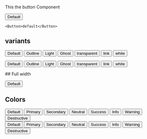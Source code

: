 
This the button Component

<Button>Default</Button>

```tsx
<Button>default</Button>
```

## variants

<div className="mb-2 space-x-2 rounded-md bg-background p-5">

<Button c="primary">Default</Button>
<Button c="primary" variant="outline">
  Outline
</Button>
<Button c="primary" variant="light">
  Light
</Button>
<Button c="primary" variant="ghost">
  Ghost
</Button>
<Button c="primary" variant="transparent">
  transparent
</Button>
<Button c="primary" variant="link">
  link
</Button>
<Button c="primary" variant="white">
  white
</Button>
</div>

<div className="dark mb-2 space-x-2 rounded-md bg-background p-5">

<Button c="primary">Default</Button>
<Button c="primary" variant="outline">
  Outline
</Button>
<Button c="primary" variant="light">
  Light
</Button>
<Button c="primary" variant="ghost">
  Ghost
</Button>
<Button c="primary" variant="transparent">
  transparent
</Button>
<Button c="primary" variant="link">
  link
</Button>
<Button c="primary" variant="white">
  white
</Button>
</div>
## Full width

<Button fullWidth>Default</Button>

## Colors

<div className="mb-2 space-x-2 rounded-md bg-background p-5">
  <Button c="default">Default</Button>
  <Button c="primary">Primary</Button>
  <Button c="secondary">Secondary</Button>
  <Button c="neutral">Neutral</Button>
  <Button c="success">Success</Button>
  <Button c="info">Info</Button>
  <Button c="warning">Warning</Button>
  <Button c="destructive">Destructive</Button>
</div>
<div className="dark space-x-2 rounded-md bg-background p-5">
  <Button c="default">Default</Button>
  <Button c="primary">Primary</Button>
  <Button c="secondary">Secondary</Button>
  <Button c="neutral">Neutral</Button>
  <Button c="success">Success</Button>
  <Button c="info">Info</Button>
  <Button c="warning">Warning</Button>
  <Button c="destructive">Destructive</Button>
</div>
